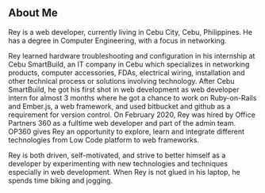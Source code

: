 ## About Me

Rey is a web developer, currently living in Cebu City, Cebu, Philippines. He has a degree in Computer Engineering, with a focus in networking.

Rey learned hardware troubleshooting and configuration in his internship at Cebu SmartBuild, an IT company in Cebu which specializes in networking products,
computer accessories, FDAs, electrical wiring, installation and other technical process or solutions involving technology. After Cebu SmartBuild, he got his first shot
in web development as web developer intern for almost 3 months where he got a chance to work on Ruby-on-Rails and Ember.js, a web framework, and used bitbucket and github as a 
requirement for version control. On February 2020, Rey was hired by Office Partners 360 as a fulltime web developer and part of the admin team.
OP360 gives Rey an opportunity to explore, learn and integrate different technologies from Low Code platform to web frameworks. 

Rey is both driven, self-motivated, and strive to better himself as a developer by experimenting with new technologies and techniques 
especially in web development. When Rey is not glued in his laptop, he spends time biking and jogging.






